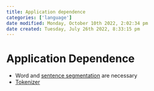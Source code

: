 ```yaml
---
title: Application dependence
categories: ['language']
date modified: Monday, October 10th 2022, 2:02:34 pm
date created: Tuesday, July 26th 2022, 8:33:15 pm
---
```


# Application Dependence
- Word and [sentence segmentation](Sentence%20Segmentation.qmd) are necessary
- [Tokenizer](Tokenizer.qmd)



